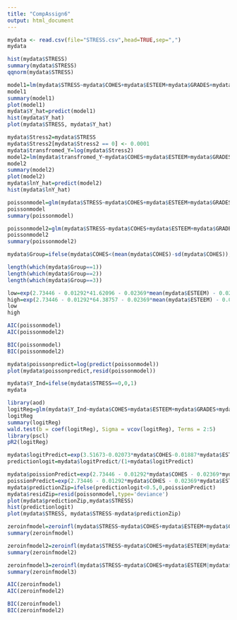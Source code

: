 ```yaml
---
title: "CompAssign6"
output: html_document
---
```


```r
mydata <- read.csv(file="STRESS.csv",head=TRUE,sep=",")
mydata
```

```r
hist(mydata$STRESS)
summary(mydata$STRESS)
qqnorm(mydata$STRESS)
```


```r
model1=lm(mydata$STRESS~mydata$COHES+mydata$ESTEEM+mydata$GRADES+mydata$SATTACH)
model1
summary(model1)
plot(model1)
mydata$Y_hat=predict(model1)
hist(mydata$Y_hat)
plot(mydata$STRESS, mydata$Y_hat)

```

```r
mydata$Stress2=mydata$STRESS
mydata$Stress2[mydata$Stress2 == 0] <- 0.0001
mydata$transfromed_Y=log(mydata$Stress2)
model2=lm(mydata$transfromed_Y~mydata$COHES+mydata$ESTEEM+mydata$GRADES+mydata$SATTACH)
model2
summary(model2)
plot(model2)
mydata$lnY_hat=predict(model2)
hist(mydata$lnY_hat)
```
```r
poissonmodel=glm(mydata$STRESS~mydata$COHES+mydata$ESTEEM+mydata$GRADES+mydata$SATTACH, family="poisson")
poissonmodel
summary(poissonmodel)

```
```r
poissonmodel2=glm(mydata$STRESS~mydata$COHES+mydata$ESTEEM+mydata$GRADES+mydata$SATTACH, family=quasipoisson)
poissonmodel2
summary(poissonmodel2)

```

```r
mydata$Group=ifelse(mydata$COHES<(mean(mydata$COHES)-sd(mydata$COHES)), 1, ifelse(mydata$COHES>mean(mydata$COHES)+sd(mydata$COHES),3,2))

length(which(mydata$Group==1))
length(which(mydata$Group==2))
length(which(mydata$Group==3))
```

```r
low=exp(2.73446 - 0.01292*41.62096 - 0.02369*mean(mydata$ESTEEM) - 0.02347*mean(mydata$GRADES) - 0.01648*mean(mydata$SATTACH))
high=exp(2.73446 - 0.01292*64.38757 - 0.02369*mean(mydata$ESTEEM) - 0.02347*mean(mydata$GRADES) - 0.01648*mean(mydata$SATTACH))
low
high
```
```r
AIC(poissonmodel)
AIC(poissonmodel2)
```

```r
BIC(poissonmodel)
BIC(poissonmodel2)
```

```r
mydata$poissonpredict=log(predict(poissonmodel))
plot(mydata$poissonpredict,resid(poissonmodel))
```

```r
mydata$Y_Ind=ifelse(mydata$STRESS==0,0,1)
mydata
```
```r
library(aod)
logitReg=glm(mydata$Y_Ind~mydata$COHES+mydata$ESTEEM+mydata$GRADES+mydata$SATTACH, family=binomial)
logitReg
summary(logitReg)
wald.test(b = coef(logitReg), Sigma = vcov(logitReg), Terms = 2:5)
library(pscl)
pR2(logitReg)
```
```r
mydata$logitPredict=exp(3.51673-0.02073*mydata$COHES-0.01887*mydata$ESTEEM-0.02549*mydata$GRADES-0.02773*mydata$SATTACH)
predictionlogit=mydata$logitPredict/(1+mydata$logitPredict)

mydata$poissionPredict=exp(2.73446 - 0.01292*mydata$COHES - 0.02369*mydata$ESTEEM - 0.02347*mydata$GRADES - 0.01648*mydata$SATTACH)
poissionPredict=exp(2.73446 - 0.01292*mydata$COHES - 0.02369*mydata$ESTEEM - 0.02347*mydata$GRADES - 0.01648*mydata$SATTACH)
mydata$predictionZip=ifelse(predictionlogit<0.5,0,poissionPredict)
mydata$residZip=resid(poissonmodel,type='deviance')
plot(mydata$predictionZip,mydata$STRESS)
hist(predictionlogit)
plot(mydata$STRESS, mydata$STRESS-mydata$predictionZip)
```

```r
zeroinfmodel=zeroinfl(mydata$STRESS~mydata$COHES+mydata$ESTEEM+mydata$GRADES+mydata$SATTACH)
summary(zeroinfmodel)
```
```r
zeroinfmodel2=zeroinfl(mydata$STRESS~mydata$COHES+mydata$ESTEEM|mydata$GRADES+mydata$SATTACH, dist = "negbin")
summary(zeroinfmodel2)
```
```r
zeroinfmodel3=zeroinfl(mydata$STRESS~mydata$COHES+mydata$ESTEEM|mydata$GRADES+mydata$SATTACH, )
summary(zeroinfmodel3)
```


```r
AIC(zeroinfmodel)
AIC(zeroinfmodel2)

```

```r
BIC(zeroinfmodel)
BIC(zeroinfmodel2)

```